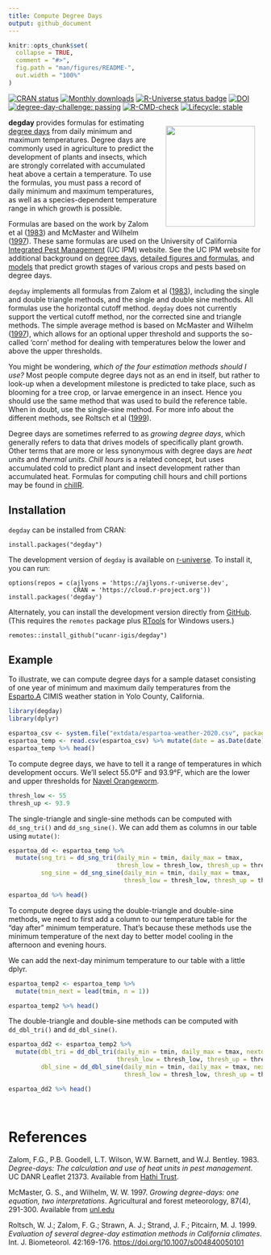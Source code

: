 ```yaml
---
title: Compute Degree Days
output: github_document
---
```


<!-- README.md is generated from README.Rmd. Please edit that file -->

```r
knitr::opts_chunk$set(
  collapse = TRUE,
  comment = "#>",
  fig.path = "man/figures/README-",
  out.width = "100%"
)
```

<!-- badges: start -->

[![CRAN status](https://www.r-pkg.org/badges/version/degday)](https://CRAN.R-project.org/package=degday) 
[![Monthly downloads](https://cranlogs.r-pkg.org/badges/degday?color=brightgreen)](https://CRAN.R-project.org/package=degday) 
[![R-Universe status badge](https://ajlyons.r-universe.dev/badges/degday)](https://ajlyons.r-universe.dev) 
[![DOI](https://zenodo.org/badge/DOI/10.5281/zenodo.7083181.svg)](https://doi.org/10.5281/zenodo.7083181) 
[![degree-day-challenge: passing](https://raw.githubusercontent.com/ucanr-igis/degree-day-challenge/main/badges/degree-day-challenge-passing.svg)](https://ucanr-igis.github.io/degree-day-challenge/) 
[![R-CMD-check](https://github.com/UCANR-IGIS/degday/actions/workflows/R-CMD-check.yaml/badge.svg)](https://github.com/UCANR-IGIS/degday/actions/workflows/R-CMD-check.yaml) 
[![Lifecycle: stable](https://img.shields.io/badge/lifecycle-stable-brightgreen.svg)](https://lifecycle.r-lib.org/articles/stages.html#stable) 

<!-- badges: end -->

<a href='https://ucanr-igis.github.io/degday/'><img src='man/figures/logo.png' align="right" style="padding:15px; height:200px; width:177px;"/></a>**degday** provides formulas for estimating [degree days](https://en.wikipedia.org/wiki/Growing_degree-day) from daily minimum and maximum temperatures. Degree days are commonly used in agriculture to predict the development of plants and insects, which are strongly correlated with accumulated heat above a certain a temperature. To use the formulas, you must pass a record of daily minimum and maximum temperatures, as well as a species-dependent temperature range in which growth is possible.

Formulas are based on the work by Zalom et al ([1983](#references)) and McMaster and Wilhelm ([1997](#references)). These same formulas are used on the University of California [Integrated Pest Management](http://ipm.ucanr.edu/WEATHER/) (UC IPM) website. See the UC IPM website for additional background on [degree days](http://ipm.ucanr.edu/WEATHER/ddconcepts.html), [detailed figures and formulas](http://ipm.ucanr.edu/WEATHER/ddfigindex.html), and [models](http://www.ipm.ucdavis.edu/MODELS/) that predict growth stages of various crops and pests based on degree days.

`degday` implements all formulas from Zalom et al ([1983](#references)), including the single and double triangle methods, and the single and double sine methods. All formulas use the horizontal cutoff method. `degday` does not currently support the vertical cutoff method, nor the corrected sine and triangle methods. The simple average method is based on McMaster and Wilhelm ([1997](#references)), which allows for an optional upper threshold and supports the so-called 'corn' method for dealing with temperatures below the lower and above the upper thresholds.

You might be wondering, *which of the four estimation methods should I use?* Most people compute degree days not as an end in itself, but rather to look-up when a development milestone is predicted to take place, such as blooming for a tree crop, or larvae emergence in an insect. Hence you should use the same method that was used to build the reference table. When in doubt, use the single-sine method. For more info about the different methods, see Roltsch et al ([1999](#references)).

Degree days are sometimes referred to as *growing degree days*, which generally refers to data that drives models of specifically plant growth. Other terms that are more or less synonymous with degree days are *heat units* and *thermal units*. *Chill hours* is a related concept, but uses accumulated cold to predict plant and insect development rather than accumulated heat. Formulas for computing chill hours and chill portions may be found in [chillR](https://cran.r-project.org/package=chillR).

## Installation

`degday` can be installed from CRAN:

```
install.packages("degday")
```

The development version of `degday` is available on [r-universe](https://ajlyons.r-universe.dev/){target="_blank" rel="noopener"}. To install it, you can run:

```
options(repos = c(ajlyons = 'https://ajlyons.r-universe.dev',
                  CRAN = 'https://cloud.r-project.org'))
install.packages('degday')
```

Alternately, you can install the development version directly from [GitHub](https://github.com/ucanr-igis/degday){target="_blank" rel="noopener"}. (This requires the `remotes` package plus [RTools](https://cran.r-project.org/bin/windows/Rtools/){target="_blank" rel="noopener"} for Windows users.)

```
remotes::install_github("ucanr-igis/degday")
```

## Example

To illustrate, we can compute degree days for a sample dataset consisting of one year of minimum and maximum daily temperatures from the [Esparto.A](http://ipm.ucanr.edu/calludt.cgi/WXSTATIONDATA?MAP=yolo.html&STN=Esparto.A) CIMIS weather station in Yolo County, California.

```r
library(degday)
library(dplyr)

espartoa_csv <- system.file("extdata/espartoa-weather-2020.csv", package = "degday")
espartoa_temp <- read.csv(espartoa_csv) %>% mutate(date = as.Date(date))
espartoa_temp %>% head()
```

To compute degree days, we have to tell it a range of temperatures in which development occurs. We'll select 55.0&#176;F and 93.9&#176;F, which are the lower and upper thresholds for [Navel Orangeworm](http://ipm.ucanr.edu/PHENOLOGY/ma-navel_orangeworm.html).

```r
thresh_low <- 55
thresh_up <- 93.9
```

The single-triangle and single-sine methods can be computed with `dd_sng_tri()` and `dd_sng_sine()`. We can add them as columns in our table using `mutate()`:

```r
espartoa_dd <- espartoa_temp %>%
  mutate(sng_tri = dd_sng_tri(daily_min = tmin, daily_max = tmax, 
                              thresh_low = thresh_low, thresh_up = thresh_up),
         sng_sine = dd_sng_sine(daily_min = tmin, daily_max = tmax, 
                                thresh_low = thresh_low, thresh_up = thresh_up))

espartoa_dd %>% head()
```

To compute degree days using the double-triangle and double-sine methods, we need to first add a column to our temperature table for the "day after" minimum temperature. That's because these methods use the minimum temperature of the next day to better model cooling in the afternoon and evening hours.

We can add the next-day minimum temperature to our table with a little dplyr.

```r
espartoa_temp2 <- espartoa_temp %>%
  mutate(tmin_next = lead(tmin, n = 1))

espartoa_temp2 %>% head()
```

The double-triangle and double-sine methods can be computed with `dd_dbl_tri()` and `dd_dbl_sine()`.

```r
espartoa_dd2 <- espartoa_temp2 %>%
  mutate(dbl_tri = dd_dbl_tri(daily_min = tmin, daily_max = tmax, nextday_min = tmin_next,
                              thresh_low = thresh_low, thresh_up = thresh_up),
         dbl_sine = dd_dbl_sine(daily_min = tmin, daily_max = tmax, nextday_min = tmin_next,
                                thresh_low = thresh_low, thresh_up = thresh_up))

espartoa_dd2 %>% head()
```

\

# References {#references}

Zalom, F.G., P.B. Goodell, L.T. Wilson, W.W. Barnett, and W.J. Bentley. 1983. *Degree-days: The calculation and use of heat units in pest management*. UC DANR Leaflet 21373. Available from [Hathi Trust](https://catalog.hathitrust.org/Record/008707238).

McMaster, G. S., and Wilhelm, W. W. 1997. *Growing degree-days: one equation, two interpretations*. Agricultural and forest meteorology, 87(4), 291-300. Available from [unl.edu](https://digitalcommons.unl.edu/cgi/viewcontent.cgi?article=1086&context=usdaarsfacpub)

Roltsch, W. J.; Zalom, F. G.; Strawn, A. J.; Strand, J. F.; Pitcairn, M. J. 1999. *Evaluation of several degree-day estimation methods in California climates*. Int. J. Biometeorol. 42:169-176. [https://doi.org/10.1007/s004840050101](https://doi.org/10.1007/s004840050101)

